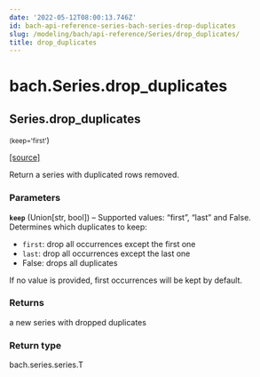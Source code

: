```yaml
---
date: '2022-05-12T08:00:13.746Z'
id: bach-api-reference-series-bach-series-drop-duplicates
slug: /modeling/bach/api-reference/Series/drop_duplicates/
title: drop_duplicates
---
```


# bach.Series.drop_duplicates

<div className="method">

## <span className="additional-name">Series.</span><span className="name">drop_duplicates</span>

<small className="parameter-list">(<span className="parameter" id="keep">keep='first'</span></small>)


&#8203;<span className="view-source">[[source]](https://github.com/objectiv/objectiv-analytics/blob/main/bach/bach/series/series.py)</span>

<div className="content">

Return a series with duplicated rows removed.


### Parameters

**`keep`** (Union[str, bool]) – Supported values: “first”, “last” and False. Determines which duplicates to keep:

* `first`: drop all occurrences except the first one
* `last`:  drop all occurrences except the last one
* False: drops all duplicates

If no value is provided, first occurrences will be kept by default.




### Returns

a new series with dropped duplicates



### Return type

bach.series.series.T



</div>


</div>
